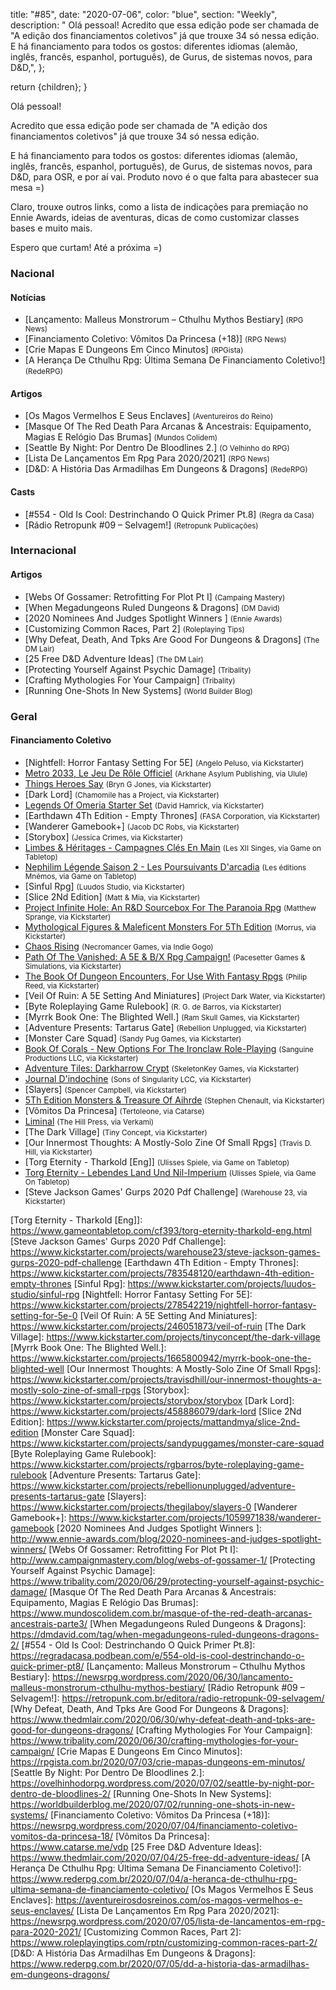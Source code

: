 
  title: "#85",
  date: "2020-07-06",
  color: "blue",
  section: "Weekly",
  description:
    "    Olá pessoal!    Acredito que essa edição pode ser chamada de &quot;A edição dos financiamentos coletivos&quot; já que trouxe 34 só nessa edição.    E há financiamento para todos os gostos: diferentes idiomas (alemão, inglês, francês, espanhol, português), de Gurus, de sistemas novos, para D&amp;D,",
};

  return <InternalLayout meta={meta}>{children}</InternalLayout>;
}

Olá pessoal!

Acredito que essa edição pode ser chamada de &quot;A edição dos financiamentos coletivos&quot; já que trouxe 34 só nessa edição.

E há financiamento para todos os gostos: diferentes idiomas (alemão, inglês, francês, espanhol, português), de Gurus, de sistemas novos, para D&amp;D, para OSR, e por aí vai. Produto novo é o que falta para abastecer sua mesa =)

Claro, trouxe outros links, como a lista de indicações para premiação no Ennie Awards, ideias de aventuras, dicas de como customizar classes bases e muito mais.

Espero que curtam! Até a próxima =)

### Nacional

#### Notícias

- [Lançamento: Malleus Monstrorum – Cthulhu Mythos Bestiary] <small>(RPG News)</small>
- [Financiamento Coletivo: Vômitos Da Princesa (+18)] <small>(RPG News)</small>
- [Crie Mapas E Dungeons Em Cinco Minutos] <small>(RPGista)</small>
- [A Herança De Cthulhu Rpg: Última Semana De Financiamento Coletivo!] <small>(RedeRPG)</small>

#### Artigos

- [Os Magos Vermelhos E Seus Enclaves] <small>(Aventureiros do Reino)</small>
- [Masque Of The Red Death Para Arcanas &amp; Ancestrais: Equipamento, Magias E Relógio Das Brumas] <small>(Mundos Colidem)</small>
- [Seattle By Night: Por Dentro De Bloodlines 2.] <small>(O Velhinho do RPG)</small>
- [Lista De Lançamentos Em Rpg Para 2020/2021] <small>(RPG News)</small>
- [D&amp;D: A História Das Armadilhas Em Dungeons &amp; Dragons] <small>(RedeRPG)</small>

#### Casts

- [#554 - Old Is Cool: Destrinchando O Quick Primer Pt.8] <small>(Regra da Casa)</small>
- [Rádio Retropunk #09 – Selvagem!] <small>(Retropunk Publicações)</small>

### Internacional

#### Artigos

- [Webs Of Gossamer: Retrofitting For Plot Pt I] <small>(Campaing Mastery)</small>
- [When Megadungeons Ruled Dungeons &amp; Dragons] <small>(DM David)</small>
- [2020 Nominees And Judges Spotlight Winners ] <small>(Ennie Awards)</small>
- [Customizing Common Races, Part 2] <small>(Roleplaying Tips)</small>
- [Why Defeat, Death, And Tpks Are Good For Dungeons &amp; Dragons] <small>(The DM Lair)</small>
- [25 Free D&amp;D Adventure Ideas] <small>(The DM Lair)</small>
- [Protecting Yourself Against Psychic Damage] <small>(Tribality)</small>
- [Crafting Mythologies For Your Campaign] <small>(Tribality)</small>
- [Running One-Shots In New Systems] <small>(World Builder Blog)</small>

### Geral

#### Financiamento Coletivo

- [Nightfell: Horror Fantasy Setting For 5E] <small>(Angelo Peluso, via Kickstarter)</small>
- [Metro 2033, Le Jeu De Rôle Officiel] <small>(Arkhane Asylum Publishing, via Ulule)</small>
- [Things Heroes Say] <small>(Bryn G Jones, via Kickstarter)</small>
- [Dark Lord] <small>(Chamomile has a Project, via Kickstarter)</small>
- [Legends Of Omeria Starter Set] <small>(David Hamrick, via Kickstarter)</small>
- [Earthdawn 4Th Edition - Empty Thrones] <small>(FASA Corporation, via Kickstarter)</small>
- [Wanderer Gamebook+] <small>(Jacob DC Robs, via Kickstarter)</small>
- [Storybox] <small>(Jessica Crimes, via Kickstarter)</small>
- [Limbes &amp; Héritages - Campagnes Clés En Main] <small>(Les XII Singes, via Game on Tabletop)</small>
- [Nephilim Légende Saison 2 - Les Poursuivants D&#039;arcadia] <small>(Les éditions Mnémos, via Game on Tabletop)</small>
- [Sinful Rpg] <small>(Luudos Studio, via Kickstarter)</small>
- [Slice 2Nd Edition] <small>(Matt &amp; Mia, via Kickstarter)</small>
- [Project Infinite Hole: An R&amp;D Sourcebox For The Paranoia Rpg] <small>(Matthew Sprange, via Kickstarter)</small>
- [Mythological Figures &amp; Maleficent Monsters For 5Th Edition] <small>(Morrus, via Kickstarter)</small>
- [Chaos Rising] <small>(Necromancer Games, via Indie Gogo)</small>
- [Path Of The Vanished: A 5E &amp; B/X Rpg Campaign!] <small>(Pacesetter Games &amp; Simulations, via Kickstarter)</small>
- [The Book Of Dungeon Encounters, For Use With Fantasy Rpgs] <small>(Philip Reed, via Kickstarter)</small>
- [Veil Of Ruin: A 5E Setting And Miniatures] <small>(Project Dark Water, via Kickstarter)</small>
- [Byte Roleplaying Game Rulebook] <small>(R. G. de Barros, via Kickstarter)</small>
- [Myrrk Book One: The Blighted Well.] <small>(Ram Skull Games, via Kickstarter)</small>
- [Adventure Presents: Tartarus Gate] <small>(Rebellion Unplugged, via Kickstarter)</small>
- [Monster Care Squad] <small>(Sandy Pug Games, via Kickstarter)</small>
- [Book Of Corals - New Options For The Ironclaw Role-Playing] <small>(Sanguine Productions LLC, via Kickstarter)</small>
- [Adventure Tiles: Darkharrow Crypt] <small>(SkeletonKey Games, via Kickstarter)</small>
- [Journal D&#039;indochine] <small>(Sons of Singularity LCC, via Kickstarter)</small>
- [Slayers] <small>(Spencer Campbell, via Kickstarter)</small>
- [5Th Edition Monsters &amp; Treasure Of Aihrde] <small>(Stephen Chenault, via Kickstarter)</small>
- [Vômitos Da Princesa] <small>(Tertoleone, via Catarse)</small>
- [Liminal] <small>(The Hill Press, via Verkami)</small>
- [The Dark Village] <small>(Tiny Concept, via Kickstarter)</small>
- [Our Innermost Thoughts: A Mostly-Solo Zine Of Small Rpgs] <small>(Travis D. Hill, via Kickstarter)</small>
- [Torg Eternity - Tharkold [Eng]] <small>(Ulisses Spiele, via Game on Tabletop)</small>
- [Torg Eternity - Lebendes Land Und Nil-Imperium] <small>(Ulisses Spiele, via Game On Tabletop)</small>
- [Steve Jackson Games&#039; Gurps 2020 Pdf Challenge] <small>(Warehouse 23, via Kickstarter)</small>

[limbes &amp; héritages - campagnes clés en main]: https://www.gameontabletop.com/cf376/limbes-heritages-campagnes-cles-en-main.html
[nephilim légende saison 2 - les poursuivants d&#039;arcadia]: https://www.gameontabletop.com/cf385/nephilim-legende-saison-2-les-poursuivants-d-arcadia.html
[metro 2033, le jeu de rôle officiel]: https://fr.ulule.com/metro-2033/
[liminal]: https://www.verkami.com/projects/26964-liminal
[torg eternity - lebendes land und nil-imperium]: https://www.gameontabletop.com/cf349/torg-eternity-lebendes-land-und-nil-imperium.html
[things heroes say]: https://www.kickstarter.com/projects/bryngjones/things-heroes-say
[adventure tiles: darkharrow crypt]: https://www.kickstarter.com/projects/arcanescrollworks4/adventure-tiles-darkharrow-crypt
[path of the vanished: a 5e &amp; b/x rpg campaign!]: https://www.kickstarter.com/projects/pacesettergames/path-of-the-vanished-a-5e-and-b-x-rpg-campaign
[legends of omeria starter set]: https://www.kickstarter.com/projects/davidhamrick/legends-of-omeria-starter-kit
[the book of dungeon encounters, for use with fantasy rpgs]: https://www.kickstarter.com/projects/philipreed/the-book-of-dungeon-encounters-for-use-with-fantasy-rpgs
[chaos rising]: https://www.indiegogo.com/projects/chaos-rising#/
[journal d&#039;indochine]: https://www.kickstarter.com/projects/singularity-sons/journal-dindochine
[project infinite hole: an r&amp;d sourcebox for the paranoia rpg]: https://www.kickstarter.com/projects/1990654819/project-infinite-hole-an-randd-sourcebox-for-the-paranoia-rpg
[mythological figures &amp; maleficent monsters for 5th edition]: https://www.kickstarter.com/projects/enworld/mythological-figures-and-maleficent-monsters
[5th edition monsters &amp; treasure of aihrde]: https://www.kickstarter.com/projects/ckg/5th-edition-monsters-and-treasure-of-aihrde
[book of corals - new options for the ironclaw role-playing]: https://www.kickstarter.com/projects/sanguine/book-of-corals-new-options-for-the-ironclaw-role-playing

[Torg Eternity - Tharkold [Eng]]: https://www.gameontabletop.com/cf393/torg-eternity-tharkold-eng.html
[Steve Jackson Games&#039; Gurps 2020 Pdf Challenge]: https://www.kickstarter.com/projects/warehouse23/steve-jackson-games-gurps-2020-pdf-challenge
[Earthdawn 4Th Edition - Empty Thrones]: https://www.kickstarter.com/projects/783548120/earthdawn-4th-edition-empty-thrones
[Sinful Rpg]: https://www.kickstarter.com/projects/luudos-studio/sinful-rpg
[Nightfell: Horror Fantasy Setting For 5E]: https://www.kickstarter.com/projects/278542219/nightfell-horror-fantasy-setting-for-5e-0
[Veil Of Ruin: A 5E Setting And Miniatures]: https://www.kickstarter.com/projects/246051873/veil-of-ruin
[The Dark Village]: https://www.kickstarter.com/projects/tinyconcept/the-dark-village
[Myrrk Book One: The Blighted Well.]: https://www.kickstarter.com/projects/1665800942/myrrk-book-one-the-blighted-well
[Our Innermost Thoughts: A Mostly-Solo Zine Of Small Rpgs]: https://www.kickstarter.com/projects/travisdhill/our-innermost-thoughts-a-mostly-solo-zine-of-small-rpgs
[Storybox]: https://www.kickstarter.com/projects/storybox/storybox
[Dark Lord]: https://www.kickstarter.com/projects/458886079/dark-lord
[Slice 2Nd Edition]: https://www.kickstarter.com/projects/mattandmya/slice-2nd-edition
[Monster Care Squad]: https://www.kickstarter.com/projects/sandypuggames/monster-care-squad
[Byte Roleplaying Game Rulebook]: https://www.kickstarter.com/projects/rgbarros/byte-roleplaying-game-rulebook
[Adventure Presents: Tartarus Gate]: https://www.kickstarter.com/projects/rebellionunplugged/adventure-presents-tartarus-gate
[Slayers]: https://www.kickstarter.com/projects/thegilaboy/slayers-0
[Wanderer Gamebook+]: https://www.kickstarter.com/projects/1059971838/wanderer-gamebook
[2020 Nominees And Judges Spotlight Winners ]: http://www.ennie-awards.com/blog/2020-nominees-and-judges-spotlight-winners/
[Webs Of Gossamer: Retrofitting For Plot Pt I]: http://www.campaignmastery.com/blog/webs-of-gossamer-1/
[Protecting Yourself Against Psychic Damage]: https://www.tribality.com/2020/06/29/protecting-yourself-against-psychic-damage/
[Masque Of The Red Death Para Arcanas &amp; Ancestrais: Equipamento, Magias E Relógio Das Brumas]: https://www.mundoscolidem.com.br/masque-of-the-red-death-arcanas-ancestrais-parte3/
[When Megadungeons Ruled Dungeons &amp; Dragons]: https://dmdavid.com/tag/when-megadungeons-ruled-dungeons-dragons-2/
[#554 - Old Is Cool: Destrinchando O Quick Primer Pt.8]: https://regradacasa.podbean.com/e/554-old-is-cool-destrinchando-o-quick-primer-pt8/
[Lançamento: Malleus Monstrorum – Cthulhu Mythos Bestiary]: https://newsrpg.wordpress.com/2020/06/30/lancamento-malleus-monstrorum-cthulhu-mythos-bestiary/
[Rádio Retropunk #09 – Selvagem!]: https://retropunk.com.br/editora/radio-retropunk-09-selvagem/
[Why Defeat, Death, And Tpks Are Good For Dungeons &amp; Dragons]: https://www.thedmlair.com/2020/06/30/why-defeat-death-and-tpks-are-good-for-dungeons-dragons/
[Crafting Mythologies For Your Campaign]: https://www.tribality.com/2020/06/30/crafting-mythologies-for-your-campaign/
[Crie Mapas E Dungeons Em Cinco Minutos]: https://rpgista.com.br/2020/07/03/crie-mapas-dungeons-em-minutos/
[Seattle By Night: Por Dentro De Bloodlines 2.]: https://ovelhinhodorpg.wordpress.com/2020/07/02/seattle-by-night-por-dentro-de-bloodlines-2/
[Running One-Shots In New Systems]: https://worldbuilderblog.me/2020/07/02/running-one-shots-in-new-systems/
[Financiamento Coletivo: Vômitos Da Princesa (+18)]: https://newsrpg.wordpress.com/2020/07/04/financiamento-coletivo-vomitos-da-princesa-18/
[Vômitos Da Princesa]: https://www.catarse.me/vdp
[25 Free D&amp;D Adventure Ideas]: https://www.thedmlair.com/2020/07/04/25-free-dd-adventure-ideas/
[A Herança De Cthulhu Rpg: Última Semana De Financiamento Coletivo!]: https://www.rederpg.com.br/2020/07/04/a-heranca-de-cthulhu-rpg-ultima-semana-de-financiamento-coletivo/
[Os Magos Vermelhos E Seus Enclaves]: https://aventureirosdosreinos.com/os-magos-vermelhos-e-seus-enclaves/
[Lista De Lançamentos Em Rpg Para 2020/2021]: https://newsrpg.wordpress.com/2020/07/05/lista-de-lancamentos-em-rpg-para-2020-2021/
[Customizing Common Races, Part 2]: https://www.roleplayingtips.com/rptn/customizing-common-races-part-2/
[D&amp;D: A História Das Armadilhas Em Dungeons &amp; Dragons]: https://www.rederpg.com.br/2020/07/05/dd-a-historia-das-armadilhas-em-dungeons-dragons/
